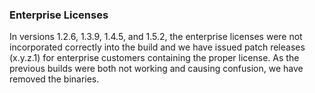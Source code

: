 ### Enterprise Licenses

In versions 1.2.6, 1.3.9, 1.4.5, and 1.5.2, the enterprise licenses were not incorporated correctly
into the build and we have issued patch releases (x.y.z.1) for enterprise customers containing the
proper license. As the previous builds were both not working and causing confusion, we have removed
the binaries.
